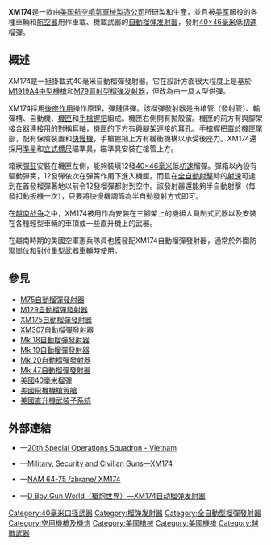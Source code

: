 {{noteTA
|G1=軍事
|G2=長度單位
|G3=Firearms
}}
{{Infobox Weapon
|name= XM174自動榴彈發射器<br />{{Lang|en|XM174 grenade launcher}}
|image= File:Automatic-grenade-launcher.gif
|image_size= 300px
|caption= 在越南的美國海軍陸戰隊的XM174自動榴彈發射器
|origin= {{flagcountry|United States}}
|type= [[榴弹发射器#全自動型榴弹发射器|自動榴弹发射器]]
<!-- Type selection -->
|is_ranged= yes
|is_bladed= 
|is_explosive= 
|is_artillery= 
|is_vehicle= 
|is_missile= 
|is_UK= 
<!-- Service history -->
|service= 
|used_by= <div class="NavFrame collapsed" style="color: black; background-color: #FFFFFF; margin: 0 auto; padding: 0 10px; text-align: left;"><div class="NavHead" style="background-color: #FFFFFF; margin: 0 auto; padding: 0 10px; font-weight:normal;">{{flagcountry|United States}}</div><div class="NavContent" style="background-color: #FFFFFF; margin: 0 auto; padding: 0 10px;">
* [[美国陆军|美国陆军]]
* [[美国海军陆战队|美国海军陆战队]]
* [[美国空军|美国空军]]
</div>
</div>
|wars= [[越南战争|越南战争]]
<!-- Production history -->
|designer= [[Aerojet|航空噴氣軍械製造公司]]
|design_date= 1968年
|manufacturer= 航空噴氣軍械製造公司
|unit_cost= 
|production_date= 
|number= 
|variants= 
<!-- General specifications -->
|spec_label= 
|weight= <div class="NavFrame collapsed" style="color: black; background-color: #FFFFFF; margin: 0 auto; padding: 0 10px; text-align: left;"><div class="NavHead" style="background-color: #FFFFFF; margin: 0 auto; padding: 0 10px; font-weight:normal;"></div><div class="NavContent" style="background-color: #FFFFFF; margin: 0 auto; padding: 0 10px;">
* 不含腳架接合器：7.25[[千克|千克]]（15.98[[磅|磅]]）
* 含腳架接合器：7.7千克（16.98磅）
</div>
</div>
|length= 712[[毫米|毫米]]（28.03[[英寸|英寸]]）
|part_length= 
|width= <div class="NavFrame collapsed" style="color: black; background-color: #FFFFFF; margin: 0 auto; padding: 0 10px; text-align: left;"><div class="NavHead" style="background-color: #FFFFFF; margin: 0 auto; padding: 0 10px; font-weight:normal;"></div><div class="NavContent" style="background-color: #FFFFFF; margin: 0 auto; padding: 0 10px;">
* 不含彈箱：219毫米（8.62英吋）
* 含彈箱：387毫米（15.24英吋）
</div>
</div>
|height= <div class="NavFrame collapsed" style="color: black; background-color: #FFFFFF; margin: 0 auto; padding: 0 10px; text-align: left;"><div class="NavHead" style="background-color: #FFFFFF; margin: 0 auto; padding: 0 10px; font-weight:normal;"></div><div class="NavContent" style="background-color: #FFFFFF; margin: 0 auto; padding: 0 10px;">
* 不含彈箱：158毫米（6.22 英吋）
* 含彈箱：216毫米（8.5英吋）
</div>
</div>
|diameter= 
|crew= 
<!-- Ranged weapon specifications -->
|cartridge= [[40毫米榴彈|40×46毫米]]低[[槍口初速|初速]]榴彈
|caliber= 40毫米（1.57英吋）
|barrels= 1根，[[膛線|線膛]]，無[[槍口|槍口]]裝置
|action= [[後座作用|後座作用]]
|rate= 350發／分鐘
|mode= [[自動火器|全自動]]
|velocity= 76[[米每秒|米／秒]]（249.35[[英尺每秒|英尺／秒]]）
|range= 350[[米_(单位)|公尺]]（382.76[[码|码]]，1,148.293[[英尺|英尺]]）
|max_range= 400公尺（437.45码，1,312.34英尺）
|feed= 12發箱狀[[彈鼓|彈鼓]]
|sights= [[機械瞄具|機械瞄具]]：安裝在槍管上方的[[立式標尺|立式標尺]]及[[照準器|準星]]
<!-- 火炮規格 -->
|breech= 
|recoil= 
|carriage= 
|elevation= 
|traverse= 
<!-- 刃器規格 --> 
|blade_type= 
|hilt_type= 
|sheath_type= 
|head_type= 
|haft_type= 
<!-- 爆炸物內填炸藥規格 --> 
|filling= 
|filling_weight= 
|detonation= 
|yield= 
<!-- 車輛/飛彈規格 -->
|armour= 
|primary_armament= 
|secondary_arament= 
|engine= 
|engine_power= 
|transmission= 
|payload_capacity= 
|fuel_capacity= 
|pw_ratio= 
|suspension= 
|clearance= 
|vehicle_range= 
|speed= 
|guidance= 
|steering= 
<!-- Missiles only -->
|wingspan= 
|propellant= 
|ceiling= 
|altitude= 
|depth= 
|boost= 
|accuracy= 
|launch_platform= 
|transport= 
}}

'''XM174'''是一款由[[美国|美国]][[Aerojet|航空噴氣軍械製造公司]]所研製和生產，並且被[[美军|美军]]服役的各種車輛和[[航空器|航空器]]用作車載、機載武器的[[榴弹发射器#全自動型榴弹发射器|自動榴弹发射器]]，發射[[40毫米榴彈|40×46毫米]]低[[槍口初速|初速]]榴彈。

== 概述 ==
XM174是一挺掛載式40毫米自動榴彈發射器。它在設計方面很大程度上是基於[[白朗寧M1919中型機槍|M1919A4]][[中型機槍|中型機槍]]和[[M79榴彈發射器|M79]][[榴彈發射器#肩射型榴弹发射器|肩射型榴弹发射器]]，但改為由一具大型{{Link-en|彈箱|Ammunition box}}供彈。

XM174採用[[後座作用|後座作用]]操作原理，彈鏈供彈。該榴彈發射器是由槍管（發射管）、輸彈槽、自動機、[[機匣|機匣]]和[[手槍握把|手槍握把]]組成。機匣右側開有拋殼窗。機匣的前方有與腳架接合器連接用的對稱耳軸，機匣的下方有與腳架連接的耳孔。手槍握把置於機匣尾部，配有保險裝置和[[擊發調變模式|快慢機]]，手槍握把上方有緩衝機構以承受後座力。XM174還採用[[照準器|準星]]和[[立式標尺|立式標尺]]瞄準具，瞄準具安裝在槍管上方。

箱狀[[彈鼓|彈鼓]]安裝在機匣左側，能夠裝填12發[[40毫米榴彈|40×46毫米]]低[[槍口初速|初速]]榴彈。彈箱以內設有驅動彈簧，12發彈依次在彈簧作用下進入機匣。而且在[[自動火器|全自動射擊]]時的[[射速|射速]]可達到在首發榴彈著地以前令12發榴彈都射到空中。該發射器還能夠半自動射擊（每發扣動扳機一次），只要將快慢機調節為半自動發射方式即可。

在[[越南战争|越南战争]]之中，XM174被用作為安裝在三腳架上的機組人員制式武器以及安裝在各種輕型車輛的車頂或一些直升機上的武器。

在越南時期的美國空軍憲兵隊員也獲發配XM174自動榴彈發射器，通常於外圍防禦崗位和對付重型武器車輛時使用。

== 參見 ==
* [[M75自動榴彈發射器|M75自動榴彈發射器]]
* [[M129自動榴彈發射器|M129自動榴彈發射器]]
* [[XM175自動榴彈發射器|XM175自動榴彈發射器]]
* [[XM307自動榴彈發射器|XM307自動榴彈發射器]]
* [[Mk_18自動榴彈發射器|Mk 18自動榴彈發射器]]
* [[Mk_19自動榴彈發射器|Mk 19自動榴彈發射器]]
* [[Mk_20自動榴彈發射器|Mk 20自動榴彈發射器]]
* [[Mk_47自動榴彈發射器|Mk 47自動榴彈發射器]]
* [[美國40毫米榴彈|美國40毫米榴彈]]
* [[美國飛機機槍筴艙列表|美國飛機機槍筴艙]]
* [[美國直升機武裝子系統|美國直升機武裝子系統]]
<!-- == 資料來源 ==
<div class="references-small">
<references />
</div> -->
== 外部連結 ==
* {{en icon}}—[http://www.airwarvietnam.com/20sos.htm 20th Special Operations Squadron - Vietnam] {{Wayback|url=http://www.airwarvietnam.com/20sos.htm |date=20170706163143 }}
* {{en icon}}—[http://www.militaryfactory.com/smallarms/detail.asp?smallarms_id=390 Military, Security and Civilian Guns—XM174] {{Wayback|url=http://www.militaryfactory.com/smallarms/detail.asp?smallarms_id=390 |date=20210303061944 }}
* {{cz icon}}—[http://nam.wz.cz/zbrane/xm174.html NAM 64-75 /zbrane/ XM174] {{Wayback|url=http://nam.wz.cz/zbrane/xm174.html |date=20170901021708 }}
* {{zh-hans icon}}—[http://pewpewpew.work/usa/gl/xm174/xm174.htm D Boy Gun World（槍炮世界）—XM174自动榴弹发射器] {{Wayback|url=http://pewpewpew.work/usa/gl/xm174/xm174.htm |date=20220408113839 }}

{{白朗寧M1917重機槍及其衍生型號}}

[[Category:40毫米口径武器|Category:40毫米口径武器]]
[[Category:榴弹发射器|Category:榴弹发射器]]
[[Category:全自動型榴彈發射器|Category:全自動型榴彈發射器]]
[[Category:空用機槍及機炮|Category:空用機槍及機炮]]
[[Category:美國槍械|Category:美國槍械]]
[[Category:美國機槍|Category:美國機槍]]
[[Category:越戰武器|Category:越戰武器]]